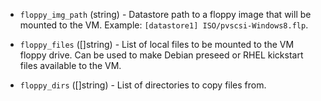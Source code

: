 <!-- Code generated from the comments of the FloppyConfig struct in builder/vsphere/iso/step_add_floppy.go; DO NOT EDIT MANUALLY -->

- `floppy_img_path` (string) - Datastore path to a floppy image that will be mounted to the VM.
  Example: `[datastore1] ISO/pvscsi-Windows8.flp`.

- `floppy_files` ([]string) - List of local files to be mounted to the VM floppy drive. Can be used to
  make Debian preseed or RHEL kickstart files available to the VM.

- `floppy_dirs` ([]string) - List of directories to copy files from.
